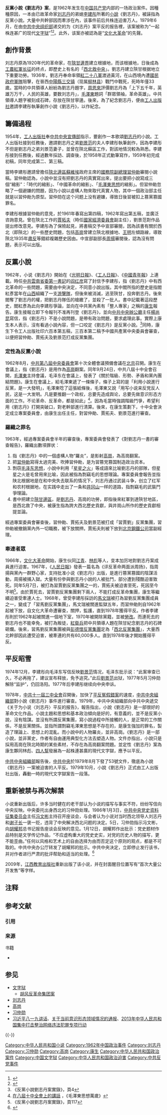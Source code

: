 '''反黨小說《劉志丹》案'''，是1962年发生在[[中国共产党|中国共产党]]内部的一场政治案件。因種種原因，一本由已故革命家[[刘志丹|刘志丹]]的弟媳[[李建彤|李建彤]]所著的[[小說|小說]]《劉志丹》，被誣指為反黨小說。大量中共幹部因而牽涉在內，该事件前后共株连迫害万人。1979年6月，在由[[中共中央组织部|中共中央组织部]]递交的为《刘志丹》案平反的报告裡，该案被称为“一起株连甚广的现代[[文字狱|文字狱]]”<ref>{{cite web |url = http://gb.cri.cn/3601/2005/10/24/342@750412.htm |title = 小说《刘志丹》事件：康生阴谋策划的当代文字狱 |work = 《红墙大事》 |author = 张树德 |date = 2005年6月 |publisher = 国际在线 |accessdate = 2008-10-29 |archive-date = 2007-11-12 |archive-url = https://web.archive.org/web/20071112232735/http://gb.cri.cn/3601/2005/10/24/342@750412.htm |dead-url = no }}</ref><ref>{{cite web |url = http://www.stnn.cc/culture/wg/dsj/t20060511_210244_1.html |title = “利用小说反党” 当代中国的文字狱 |date = 2006-05-11 |work = 文化大革命40周年 |publisher = 星岛环球网 |access-date = 2008-10-29 |archive-url = https://web.archive.org/web/20090805055443/http://www.stnn.cc/culture/wg/dsj/t20060511_210244_1.html |archive-date = 2009-08-05 |dead-url = yes }}</ref>。此外，该案亦被認為是“[[文化大革命|文化大革命]]”的先聲。

==創作背景==
刘志丹原為1920年代的革命家，在[[陕甘边革命根据地|陝甘邊界]]建立根據地，而该根據地，日後成為[[工農紅軍|工農紅軍]][[长征|长征]]的终点，即歷史上有名的「[[西北救中央|西北救中央]]」。劉志丹建立陝甘根据地立下重要功勞。1936年，劉志丹奉命率領[[紅二十八軍|紅二十八軍]]渡過黃河，在山西境內遭[[國民政府軍|國民政府軍隊]]阻擊，在晉西[[中陽縣|中陽縣]][[三交镇_(柳林县)|三交镇]]（现属[[柳林县|柳林县]]）戰鬥中戰死，死時年僅33歲。當時的中共領導人紛紛為劉志丹題字，[[周恩來|周恩來]]評價劉志丹為「上下五千年，英雄万万千，人民的英雄，要数刘志丹」，[[毛澤東|毛澤東]]題詞「群眾領袖，革命英雄」。中共領導人題字被刻成石碑，存放在陝甘寧邊。後來，為了紀念劉志丹，便由[[工人出版社|工人出版社]]邀請李建彤執筆創作小說《劉志丹》，以作紀念。

== 籌備過程 ==
1954年，[[工人出版社|工人出版社]]奉[[中共中央宣傳部|中共中央宣傳部]]指示，要創作一本歌頌[[劉志丹|劉志丹]]的小說。工人出版社接到任務後，邀請劉志丹之弟[[劉景范|劉景范]]的夫人李建彤執筆創作，因為李建彤不但是劉志丹之弟刘景范妻子，並曾在陝北蘇區工作，對該地情況較為熟悉。李建彤接到任務後，經過數年採訪、調查後，於1958年正式動筆寫作，1959年初完成初稿，同年完成第二、第三稿。

當時李建彤邀請曾擔任[[陝北|陝北]][[邊區|邊區]][[蘇維埃|蘇維埃]]政府主席的[[中華人民共和國國務院副總理|國務院副總理]][[習仲勛|習仲勛]]審閱小說稿。習仲勛認為，小說中並沒有把劉志丹的真實寫出來，提出要把小說寫成三個“縮影”：「時代的縮影」、「中國革命的縮影」、「[[毛澤東思想|毛澤東思想]]的縮影」。但習仲勛忽略了一個避嫌的問題，因为小說以虛構人物來取代真實人物，其中一個政治部主任就是以習仲勛为原型。習仲勋在这个问题上没有避嫌，導致日後習被扣上篡黨篡國罪名。

李建彤根據習仲勛的意見，於1961年春寫出第四稿，1962年寫出第五稿，並廣泛咨詢意見。曾在陝北工作的[[賈拓夫|賈拓夫]]（時任[[國家經濟委員會|國家經濟委員會]]副主任），劉景范對作品提出修改意見。李建彤為了保險起見，將書稿交予中宣部審閱，因為該書有關於西北（即陝北）的一些歷史問題，包括[[高崗|高崗]]曾建立陝北根據地、[[王明|王明]]左傾路線，導致陝北1935年[[肅反|肅反]]等錯綜複雜歷史因由{{NoteTag|書中為了保留歷史真實性，把部分將領的名字改以虛構人物取代。}}。中宣部副部長[[周揚|周揚]]審閱後，認為沒有問題，表示可以出版。

== 反黨小說 ==
1962年，小说《劉志丹》開始在《[[光明日報|光明日報]]》、《[[工人日報|工人日報]]》、《[[中國青年報|中國青年報]]》上連載。時任[[中共|中共]][[雲南|雲南]][[省委書記|省委第一書記]]的[[阎红彦|阎红彦]]寫了封信予李建彤，指《劉志丹》中有西北革命的一些問題，需要由中央決定，不同意小說出版。其中閻所指的歷史是指閻紅彥當年在[[山西|山西]]組織了一支[[游擊隊|游擊隊]]，但後來被消滅，逃至陝甘，投奔劉志丹。後來閻奪了劉志丹的權，把劉志丹隊伍的槍繳了，並殺了一批人。書中記載著這段歷史，閻紅彥為此向李建彤爭論，並向在中共黨內素有「整人專家」之稱的[[康生|康生]]報告。康生接報立即下令報刊不准再刊登《劉志丹》，並向[[中共中央辦公廳|中共中央辦公廳]]主任[[楊尚昆|楊尚昆]]寫信，指《劉志丹》不是小說問題，是帶有政治問題，要求處理此事。實際上康生本人表示，沒有看過小說內容，但一口咬定《劉志丹》是反黨小說。<ref>《反黨小說劉志丹案實錄》，頁4</ref>同時，康生下令工人出版社印六百本第五稿，三百本第二稿予中國共產黨中央委員會審查，以便把習仲勛、賈拓夫及劉景范打成反黨集團。

=== 定性為反黨小說 ===
1962年8月，[[中共八大|中共第八屆中央委員會]]第十次全體會議預備會議在[[北京|北京]]召開。康生在會議上，指《劉志丹》是用作為[[高崗|高崗]]翻案。同年9月24日，中共八屆十中全會召開，[[毛澤東|毛澤東]]主持會議，毛泽东在會議上，發表了《關於階級、形勢、矛盾和黨內團結問題》。康生在會議上，給毛澤東遞了一條條子，條子上寫的是「利用小說進行反黨，是一大發明」，毛澤東唸了這張紙條後，毛澤東又說「用写小说来反党反人民，这是一大发明。凡是要推翻一个政权，总要先造成舆论，总要先做意识形态方面的工作。不论革命、反革命，都是如此」<ref>[https://www.marxists.org/chinese/maozedong/1968/5-021.htm 在八屆十中全會上的講話] {{Wayback|url=https://www.marxists.org/chinese/maozedong/1968/5-021.htm |date=20180717040949 }}，《毛澤東思想萬歲》</ref>。因為毛當時強調階級鬥爭，希望利用《劉志丹》打開突破口，對老幹部進行清算。後來，在康生策劃下，十中全會決定成立專案委員會，由康生出任主任，對習仲勛、賈拓夫、劉景范進行審查。{{cn}}

=== 羅織之罪名 ===
1963年，經過專案委員會半年的審查後，專案委員會發表了《對劉志丹一書的審查報告》，羅織出數項罪状：
# 指《劉志丹》中的一個虛構人物“羅炎”，是影射[[高崗|高崗]]，為高崗翻案{{NoteTag|由於當時[[高崗|高崗]]已被劃為[[高岗饶漱石事件|反黨集團]]，小說人物羅炎出場七次只有兩次與高崗的歷史問題相似，但仍被指為高崗翻案。}}。
# 把[[習仲勛|習仲勛]]寫得太過完美、吹捧習仲勛，是为習篡党篡国制造政治资本。
# 剽窃[[毛泽东思想|毛泽东思想]]，小說中利用「[[星星之火，可以燎原|星星之火]]」等成語來比喻劉志丹的部隊，但星星之火是毛曾用來比喻，因此被指為剽竊毛的思想理論。專案委員會報告並指陕北根据地是在和中央失去联系的情况下，刘志丹通过武装斗争，创立了红军和农村根据地，在实践中走出了一条和[[井冈山|井冈山]]一样的道路，指剽竊毛的武裝鬥爭理論。
# 書中把建立[[陝甘邊區|陝甘邊區]]，是[[劉志丹|劉志丹]]、高崗的功勞，即指後來紅軍到達陝甘地區，是西北救了中央，被康生指為誇大西北歷史貢獻，與井崗山所作的歷史貢獻相提並論。

經過專案委員會審查後，習仲勛、賈拓夫及劉景范被打成「習賈劉」反黨集團，習仲勛被撤銷黨內外一切職務，被下放關押。賈拓夫則被下放到[[北京鋼鐵公司|北京鋼鐵公司]]當副經理。

=== 牽連者眾 ===
1966年，[[文化大革命|文化大革命]]開始，康生伙同[[江青|江青]]、[[林彪|林彪]]等人，变本加厉地對劉志丹案成員進行迫害。1967年，《[[人民日報|人民日報]]》發表一篇名為《评反革命两面派周扬》，指周揚與黨內一群野心家，支持批准小说《劉志丹》出版，是進行篡黨篡國的陰謀活動，周揚被捕入獄。大量有份參與劉志丹小說的人被批鬥，部分遭到殘酷迫害致死。同年5月7日，被打為習賈劉反黨集團之一的，賈拓夫被迫害至死，死因至今不明<ref>《反黨小說劉志丹案實錄》，頁117</ref>。由於賈死去，習賈劉反黨集團剩下兩人，不能打成反革命集團，康生等繼續迫害受牽連人士。1968年，曾受李建彤採訪的[[馬文瑞|馬文瑞]]被打為習劉反黨集團成員之一，變成了「習馬劉反黨集團」，馬文瑞被關進監獄五年，而習仲勛則自1962年起被下放，自文化大革命遭審查，關押，監護，直到1978年獲得平反。作者李建彤則於1962年起被關進一個地下室，1970年被開除黨籍，並被[[勞改|勞改]]。而連死去的劉志丹也不能幸免，被打為叛徒，[[紅衛兵|紅衛兵]]把中共領導人題在陝甘紀念劉志丹的石碑砸爛。後來，習馬劉反黨集團被與[[彭德懷反黨集團|彭德懷反黨集團]]定為「[[西北反黨集團|西北反黨集團]]」，大量西北幹部因此遭受迫害，被牽連的共有60,000多人。直到1978年後才開始獲得平反。

==平反昭雪==
1974年12月，李建彤向毛泽东写信反映[[劉景范|劉景范]]情况，毛泽东批示说：“此案审查已久，不必再拖了，建议宣布释放，免予追究。”此后[[劉景范|劉景范]]出狱，1977年5月习仲勋解除“监护”，仍回洛阳。1977年后李建彤继续向中央申诉。

1978年，[[中共十一屆三中全會|中共十一屆三中全會]]召開後，加快了[[平反冤假錯案|平反冤假錯案]]的速度，[[中共中央組織部|中共中央組織部]]對小說《劉志丹》事件進行審查。1979年，中共中央組織部向中共中央遞交《关于为小说〈刘志丹〉平反的报告》，報告指出，小說《劉志丹》是一部很好的革命文化作品。小說主題和思想和基本政治傾向是好的，有意義的，並不是反黨小說，沒有陰謀。並沒有所謂反黨集團，寫小說過程中所接觸的人，是正常的工作關係，不是反黨關係。並指所謂剽竊毛澤東思想是不存在的，是康生強加的罪名，製造了理論上、思想上的混亂。而小說中的人物羅炎，並非高崗。《劉志丹》是一部小說，並非黨史，作者有自由運用典型化方法去塑造人物。文件亦指出，小說只是採用高崗在陝北時期的某些素材，不存在為高崗翻案問題。並定性《劉志丹》案為康生夥同林彪、[[四人幫|四人幫]]發展為一起株連甚廣的現代文字獄，應予以平反。

[[中共中央組織部|中共中央組織部]]報告後，[[中共中央|中共中央]]於1979年8月下發了53號文件，徹底為小說《劉志丹》一案被迫害的人平反。1979年10月，小說《劉志丹》正式由工人出版社出版，轟動一時的現代文字獄案告一段落。

== 重新被禁与再次解禁 ==
小说重新出版后，许多当时健在的老干部认为小说的描写与事实不符，纷纷写信向中央反映。中央委托出身西北的习仲勋处理。1986年1月3日，[[中共中央党史资料征集委员会|中共中央党史资料征集委员会]]主任[[冯文彬|冯文彬]]主持召开座谈会，与会者认为小说对当时西北领导人刘志丹和[[谢子长|谢子长]]一褒一贬，违背了中央解决西北问题的决定。5日，习仲勋指示冯文彬，向[[胡耀邦|胡耀邦]]总书记报告座谈会反映的意见。1月12日，胡耀邦作出批示：党史题材作品特别是文学传记作品，“不应虚构重大的党史史实，对党的历史人物的描写，更不能歪曲。”任何以风格和艺术上的自由选择为由而否定这个原则的观点，都是不可取的。中共中央办公厅转发了胡耀邦的批示。中共中央决定，立即停止发行该书，并对作者进行严肃的批评帮助和适当的处理。<ref>{{Cite web |url=http://news.eastday.com/epublish/gb/paper148/20030328/class014800023/hwz913517.htm |title=小说《刘志丹》一波三折背后 |accessdate=2009-03-13 |archive-date=2005-04-24 |archive-url=https://web.archive.org/web/20050424001456/http://news.eastday.com/epublish/gb/paper148/20030328/class014800023/hwz913517.htm |dead-url=no }}</ref>

2009年，[[江西教育出版社|江西教育出版社]]重新出版了该小说，并在封面醒目位置写有“首次大量公开发售”等字样。{{来源请求}}

== 注释 ==
{{NoteFoot}}

== 参考文献 ==
=== 引用 ===
{{Reflist|30em}}

=== 来源 ===
{{refbegin}}
; 书籍
* {{cite book |author = 李建彤 |title = 《反黨小說劉志丹案實錄》 |publisher = 星克爾出版(香港)有限公司 （ Thinker Publishing (HK) Limited ） |ISBN = 978-988-99455-2-7 |date = 2007年5月 }}
{{refend}}

== 参见 ==
{{Portal|中国共产党|中华人民共和国|政治|小说}}
* [[文字狱|文字狱]]
** [[胡风反革命集团案|胡风反革命集团案]]
* [[刘志丹|刘志丹]]
* [[高岗|高岗]]
* [[习仲勋|习仲勋]]
* [[习近平|习近平]][[八一九讲话|八一九讲话]]、[[关于当前意识形态领域情况的通报|关于当前意识形态领域情况的通报]]、[[2013年中华人民共和国集中打击整治网络违法犯罪专项行动|2013年中华人民共和国集中打击整治网络违法犯罪专项行动]]

{{-}}
{{文革编年史}}
{{文革政治案件}}

[[Category:中华人民共和国小说|Category:中华人民共和国小说]]
[[Category:1962年中国政治事件|Category:1962年中国政治事件]]
[[Category:刘志丹|Category:刘志丹]]
[[Category:习仲勋|Category:习仲勋]]
[[Category:高岗|Category:高岗]]
[[Category:康生|Category:康生]]
[[Category:中华人民共和国政治案件|Category:中华人民共和国政治案件]]
[[Category:中国文字狱|Category:中国文字狱]]
[[Category:中华人民共和国政治迫害|Category:中华人民共和国政治迫害]]
[[Category:中共反党事件|Category:中共反党事件]]